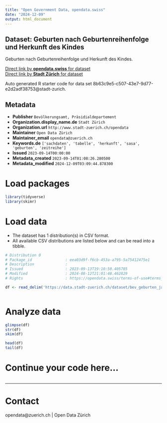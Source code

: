```yaml
---
title: "Open Government Data, opendata.swiss"
date: "2024-12-09"
output: html_document
---
```


## Dataset: Geburten nach Geburtenreihenfolge und Herkunft des Kindes


Geburten nach Geburtenreihenfolge und Herkunft des Kindes.



[Direct link by **opendata.swiss** for dataset](https://opendata.swiss/de/dataset/geburten-nach-geburtenreihenfolge-und-herkunft-des-kindes)<br>
[Direct link by **Stadt Zürich** for dataset](https://data.stadt-zuerich.ch/dataset/bev_geburten_jahr_geburtenreihenfolge_herkunft_od4101)

Auto generated R starter code for data set 8b63c9e5-c507-43e7-9d77-e2d2adf38753@stadt-zurich.

## Metadata

- **Publisher** `Bevölkerungsamt, Präsidialdepartement`
- **Organization.display_name.de** `Stadt Zürich`
- **Organization.url** `http://www.stadt-zuerich.ch/opendata`
- **Maintainer** `Open Data Zürich`
- **Maintainer_email** `opendata@zuerich.ch`
- **Keywords.de** `['sachdaten', 'tabelle', 'herkunft', 'sasa', 'geburten', 'zeitreihe']`
- **Issued** `2023-09-14T00:00:00`
- **Metadata_created** `2023-09-14T01:08:26.280500`
- **Metadata_modified** `2024-12-09T03:09:44.878300`


# Load packages

```r

library(tidyverse)
library(skimr)

```

# Load data

-   The dataset has 1 distribution(s) in CSV format.
-   All available CSV distributions are listed below and can be read into a tibble.

```r

# Distribution 0
# Package_id               : eea03d9f-f6cb-453a-a795-5a75412475e1
# Description              : 
# Issued                   : 2023-09-13T19:10:50.405785
# Modified                 : 2024-08-12T21:01:48.462829
# Rights                   : https://opendata.swiss/terms-of-use#terms_open

df <- read_delim('https://data.stadt-zuerich.ch/dataset/bev_geburten_jahr_geburtenreihenfolge_herkunft_od4101/download/BEV410OD4101.csv')



```

# Analyze data

```r

glimpse(df)
str(df)
skim(df)

head(df)
tail(df)

```

# Continue your code here...

```r

```

------------------------------------------------------------------------

# Contact

opendata@zuerich.ch | Open Data Zürich
